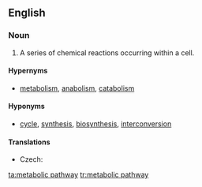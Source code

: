 ==English==
{{wikipedia}}
===Noun===
{{en-noun|head=[[metabolic]] [[pathway]]}}

# {{context|physiology|lang=en}} A series of chemical reactions occurring within a cell.

====Hypernyms====
* {{sense|physiology}} [[metabolism]], [[anabolism]], [[catabolism]]

====Hyponyms====
* {{sense|physiology}} [[cycle]], [[synthesis]], [[biosynthesis]], [[interconversion]]

====Translations====
{{trans-top|series of chemical reactions}}
* Czech: {{t|cs|metabolická dráha|f}}
{{trans-mid}}
{{trans-bottom}}

[[ta:metabolic pathway]]
[[tr:metabolic pathway]]